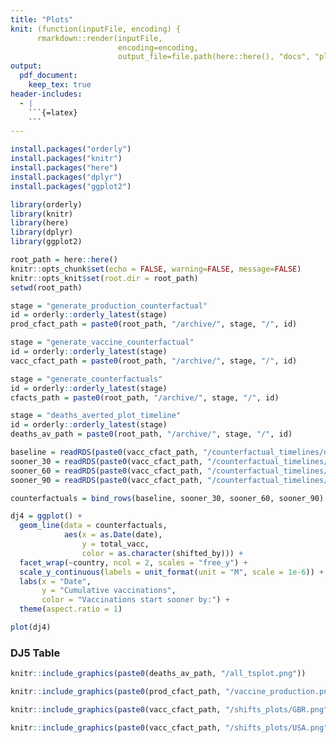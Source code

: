 ```yaml
---
title: "Plots"
knit: (function(inputFile, encoding) { 
      rmarkdown::render(inputFile,
                        encoding=encoding, 
                        output_file=file.path(here::here(), "docs", "plots_report")) })
output: 
  pdf_document:
    keep_tex: true
header-includes:
  - |
    ```{=latex}
    ```
---
```


```r
install.packages("orderly")
install.packages("knitr")
install.packages("here")
install.packages("dplyr")
install.packages("ggplot2")

library(orderly)
library(knitr)
library(here)
library(dplyr)
library(ggplot2)
```

```r
root_path = here::here()
knitr::opts_chunk$set(echo = FALSE, warning=FALSE, message=FALSE)
knitr::opts_knit$set(root.dir = root_path)
setwd(root_path)
```


```r
stage = "generate_production_counterfactual"
id = orderly::orderly_latest(stage)
prod_cfact_path = paste0(root_path, "/archive/", stage, "/", id)

stage = "generate_vaccine_counterfactual"
id = orderly::orderly_latest(stage)
vacc_cfact_path = paste0(root_path, "/archive/", stage, "/", id)

stage = "generate_counterfactuals"
id = orderly::orderly_latest(stage)
cfacts_path = paste0(root_path, "/archive/", stage, "/", id)

stage = "deaths_averted_plot_timeline"
id = orderly::orderly_latest(stage)
deaths_av_path = paste0(root_path, "/archive/", stage, "/", id)
```

```r
baseline = readRDS(paste0(vacc_cfact_path, "/counterfactual_timelines/owid_raw.Rds"))
sooner_30 = readRDS(paste0(vacc_cfact_path, "/counterfactual_timelines/30_days_sooner.Rds"))
sooner_60 = readRDS(paste0(vacc_cfact_path, "/counterfactual_timelines/60_days_sooner.Rds"))
sooner_90 = readRDS(paste0(vacc_cfact_path, "/counterfactual_timelines/90_days_sooner.Rds"))

counterfactuals = bind_rows(baseline, sooner_30, sooner_60, sooner_90)

dj4 = ggplot() +
  geom_line(data = counterfactuals,
            aes(x = as.Date(date),
                y = total_vacc,
                color = as.character(shifted_by))) +
  facet_wrap(~country, ncol = 2, scales = "free_y") +
  scale_y_continuous(labels = unit_format(unit = "M", scale = 1e-6)) +
  labs(x = "Date",
       y = "Cumulative vaccinations",
       color = "Vaccinations start sooner by:") +
  theme(aspect.ratio = 1)

plot(dj4)
```

### DJ5 Table
\input{`r paste0(deaths_av_path, "/counterfactuals_table.tex")`}

```r
knitr::include_graphics(paste0(deaths_av_path, "/all_tsplot.png"))
```

```r
knitr::include_graphics(paste0(prod_cfact_path, "/vaccine_production.png"))
```

```r
knitr::include_graphics(paste0(vacc_cfact_path, "/shifts_plots/GBR.png"))
```
```r
knitr::include_graphics(paste0(vacc_cfact_path, "/shifts_plots/USA.png"))
```

